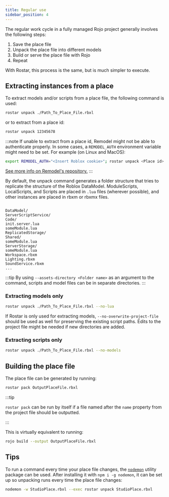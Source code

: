 ```yaml
---
title: Regular use
sidebar_position: 4
---
```


The regular work cycle in a fully managed Rojo project generally involves the following steps:

1. Save the place file
2. Unpack the place file into different models
3. Build or serve the place file with Rojo
4. Repeat

With Rostar, this process is the same, but is much simpler to execute.

## Extracting instances from a place

To extract models and/or scripts from a place file, the following command is used:

```bash
rostar unpack ./Path_To_Place_File.rbxl
```

or to extract from a place id:

```bash
rostar unpack 12345678
```

:::note
If unable to extract from a place id, Remodel might not be able to authenticate properly. In some cases, a `REMODEL_AUTH` environment variable might need to be set. For example (on Linux and MacOS):

```bash
export REMODEL_AUTH="<Insert Roblox cookie>"; rostar unpack <Place id>
```

[See more info on Remodel's repository.](https://github.com/rojo-rbx/remodel#Authentication)
:::

By default, the unpack command generates a folder structure that tries to replicate the structure of the Roblox DataModel. ModuleScripts, LocalScripts, and Scripts are placed in `.lua` files (wherever possible), and other instances are placed in rbxm or rbxmx files.

```

DataModel/
ServerScriptService/
Code/
init.server.lua
someModule.lua
ReplicatedStorage/
Shared/
someModule.lua
ServerStorage/
someModule.lua
Workspace.rbxm
Lighting.rbxm
SoundService.rbxm
...

```

:::tip
By using `--assets-directory <Folder name>` as an argument to the command, scripts and model files can be in separate directories.
:::

### Extracting models only

```bash
rostar unpack ./Path_To_Place_File.rbxl --no-lua
```

If Rostar is only used for extracting models, `--no-overwrite-project-file` should be used as well for preserving the existing script paths. Edits to the project file might be needed if new directories are added.

### Extracting scripts only

```bash
rostar unpack ./Path_To_Place_File.rbxl --no-models
```

## Building the place file

The place file can be generated by running:

```bash
rostar pack OutputPlaceFile.rbxl
```

:::tip

`rostar pack` can be run by itself if a file named after the `name` property from the project file should be outputted.

:::

This is virtually equivalent to running:

```bash
rojo build --output OutputPlaceFile.rbxl
```

## Tips

To run a command every time your place file changes, the [`nodemon`](https://www.npmjs.com/package/nodemon) utility package can be used. After installing it with `npm i -g nodemon`, it can be set up so unpacking runs every time the place file changes:

```sh
nodemon -w StudioPlace.rbxl --exec rostar unpack StudioPlace.rbxl
```
